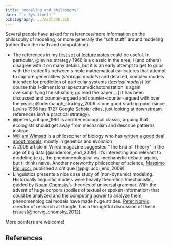 ```yaml
---
title: "modeling and philosophy"
date: "`r Sys.time()`"
bibliography: ../math3mb.bib
---
```


Several people have asked for references/more information on the philosophy of modeling, or more generally the "soft stuff" around modeling (rather than the math and computation).

- The references in my [first set of lecture notes](../lectureNotes/modeling1.pdf) could be useful. In particular, @levins_strategy_1966 is a classic in the area; I (and others) disagree with it on many details, but it is an early attempt to get to grips with the tradeoffs between simple mathematical caricatures that attempt to capture generalities (*strategic models*) and detailed, complex models intended for prediction of particular systems (*tactical models*) [of course this 1-dimensional spectrum/dichotomization is again oversimplifying the situation; go read the paper ...] It has been discussed and counter-argued and counter-counter-argued with over the years; @odenbaugh_strategy_2006 is one good starting point (since Levins 1966 has 1727 Google Scholar cites, just looking at downstream references isn't a practical strategy).
- @peters_critique_1991 is another ecological classic, arguing that ecologists should get away from mechanism and describe patterns instead.
- [William Wimsatt](https://en.wikipedia.org/wiki/William_C._Wimsatt) is a philosopher of biology who has [written a good deal about models](https://scholar.google.ca/scholar?q=author%3Awimsatt-wc+modeling), mostly in genetics and evolution
- A 2009 article in Wired magazine suggested "The End of Theory" in the age of big data [@anderson_end_2009]. It's interesting and relevant to modeling (e.g., the phenomenological vs. mechanistic debate again), but (I think) naive. Another noteworthy philosopher of science, [Massimo Pigliucci](https://en.wikipedia.org/wiki/Massimo_Pigliucci), published a critique [@pigliucci_end_2009].
- Linguistics presents a nice case study of (non-dynamic) modeling. Historically linguistic models were heavily theoretical/mechanistic, guided by [Noam Chomsky](https://en.wikipedia.org/wiki/Noam_Chomsky)'s theories of universal grammar. With the advent of huge corpora (bodies of textual or spoken information) that could be analyzed and the computing power to analyze them, phenomenological models have made huge strides. [Peter Norvig](https://en.wikipedia.org/wiki/Peter_Norvig), director of research at Google, has a thoughtful discussion of these issues[@norvig_chomsky_2012].

More pointers are welcome!

## References

